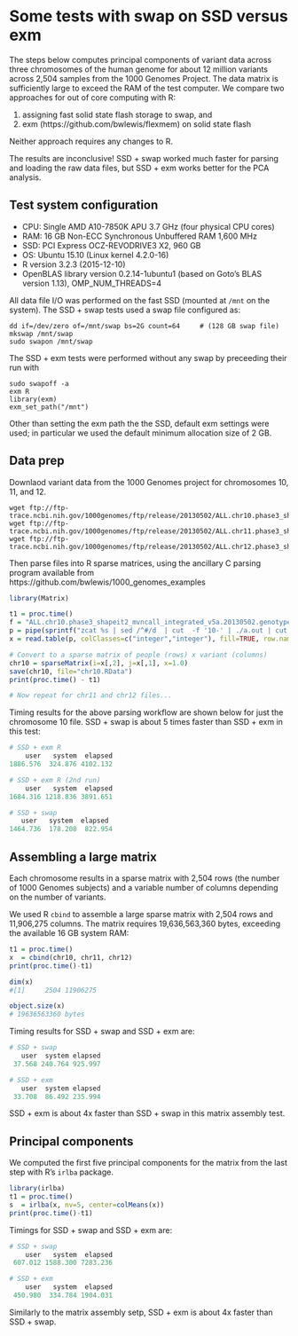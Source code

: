 # Some tests with swap on SSD versus exm

The steps below computes principal components of variant data across three
chromosomes of the human genome for about 12 million variants across 2,504
samples from the 1000 Genomes Project. The data matrix is sufficiently large to
exceed the RAM of the test computer. We compare two approaches for out of core
computing with R:

1. assigning fast solid state flash storage to swap, and
2. exm (https://github.com/bwlewis/flexmem) on solid state flash

Neither approach requires any changes to R.

The results are inconclusive! SSD + swap worked much faster for
parsing and loading the raw data files, but SSD + exm works better
for the PCA analysis.


## Test system configuration

* CPU: Single AMD A10-7850K APU 3.7 GHz (four physical CPU cores)
* RAM: 16 GB Non-ECC Synchronous Unbuffered RAM 1,600 MHz
* SSD: PCI Express OCZ-REVODRIVE3 X2, 960 GB
* OS: Ubuntu 15.10 (Linux kernel 4.2.0-16)
* R version 3.2.3 (2015-12-10)
* OpenBLAS library version 0.2.14-1ubuntu1 (based on Goto's BLAS version 1.13), OMP\_NUM\_THREADS=4

All data file I/O was performed on the fast SSD (mounted at `/mnt` on the
system). The SSD + swap tests used a swap file configured as:

```
dd if=/dev/zero of=/mnt/swap bs=2G count=64     # (128 GB swap file)
mkswap /mnt/swap
sudo swapon /mnt/swap
```

The SSD + exm tests were performed without any swap by preceeding their run with
```
sudo swapoff -a
exm R
library(exm)
exm_set_path("/mnt")
```
Other than setting the exm path the the SSD, default exm settings were used; in particular
we used the default minimum allocation size of 2 GB.


## Data prep

Downlaod variant data from the 1000 Genomes project for chromosomes 10, 11, and
12.

```
wget ftp://ftp-trace.ncbi.nih.gov/1000genomes/ftp/release/20130502/ALL.chr10.phase3_shapeit2_mvncall_integrated_v5a.20130502.genotypes.vcf.gz
wget ftp://ftp-trace.ncbi.nih.gov/1000genomes/ftp/release/20130502/ALL.chr11.phase3_shapeit2_mvncall_integrated_v5a.20130502.genotypes.vcf.gz
wget ftp://ftp-trace.ncbi.nih.gov/1000genomes/ftp/release/20130502/ALL.chr12.phase3_shapeit2_mvncall_integrated_v5a.20130502.genotypes.vcf.gz
```

Then parse files into R sparse matrices, using the ancillary C parsing program
available from https://github.com/bwlewis/1000\_genomes\_examples

```r
library(Matrix)

t1 = proc.time()
f = "ALL.chr10.phase3_shapeit2_mvncall_integrated_v5a.20130502.genotypes.vcf.gz"
p = pipe(sprintf("zcat %s | sed /^#/d  | cut  -f '10-' | ./a.out | cut -f '1-2'", f))
x = read.table(p, colClasses=c("integer","integer"), fill=TRUE, row.names=NULL)

# Convert to a sparse matrix of people (rows) x variant (columns)
chr10 = sparseMatrix(i=x[,2], j=x[,1], x=1.0)
save(chr10, file="chr10.RData")
print(proc.time() - t1)

# Now repeat for chr11 and chr12 files...
```

Timing results for the above parsing workflow are shown below for just the
chromosome 10 file. SSD + swap is about 5 times faster than SSD + exm in this
test:

```r
# SSD + exm R
    user   system  elapsed
1886.576  324.876 4102.132

# SSD + exm R (2nd run)
    user   system  elapsed
1684.316 1218.836 3891.651

# SSD + swap
   user   system  elapsed
1464.736  178.208  822.954
```

## Assembling a large matrix

Each chromosome results in a sparse matrix with 2,504 rows (the number
of 1000 Genomes subjects) and a variable number of columns depending on
the number of variants.

We used R `cbind` to assemble a large sparse matrix with 2,504 rows
and 11,906,275 columns. The matrix requires  19,636,563,360 bytes,
exceeding the available 16 GB system RAM:

```r
t1 = proc.time()
x  = cbind(chr10, chr11, chr12)
print(proc.time()-t1)

dim(x)
#[1]     2504 11906275

object.size(x)
# 19636563360 bytes
``` 

Timing results for SSD + swap and SSD + exm are:

```r
# SSD + swap
   user  system elapsed
 37.568 240.764 925.997

# SSD + exm
   user  system elapsed
 33.708  86.492 235.994
```

SSD + exm is about 4x faster than SSD + swap in this matrix assembly test.


## Principal components

We computed the first five principal components for the matrix from the
last step with R's `irlba` package.

```r
library(irlba)
t1 = proc.time()
s  = irlba(x, nv=5, center=colMeans(x))
print(proc.time()-t1)
```

Timings for SSD + swap and SSD + exm are:

```r
# SSD + swap
    user   system  elapsed 
 607.012 1588.300 7283.236 

# SSD + exm
    user   system  elapsed
 450.980  334.784 1904.031
```

Similarly to the matrix assembly setp, SSD + exm is about 4x faster than SSD +
swap.
